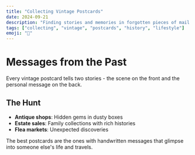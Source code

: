 ```yaml
---
title: "Collecting Vintage Postcards"
date: 2024-09-21
description: "Finding stories and memories in forgotten pieces of mail from decades past."
tags: ["collecting", "vintage", "postcards", "history", "lifestyle"]
emoji: "📮"
---
```


# Messages from the Past

Every vintage postcard tells two stories - the scene on the front and the personal message on the back.

## The Hunt

- **Antique shops**: Hidden gems in dusty boxes
- **Estate sales**: Family collections with rich histories
- **Flea markets**: Unexpected discoveries

The best postcards are the ones with handwritten messages that glimpse into someone else's life and travels.